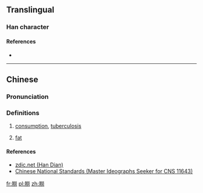 ==Translingual==

===Han character===
{{Han char|rn=74|rad=月|as=12|sn=16|four=|canj=BFFS|ids=⿰月勞}}

====References====
* {{Han ref|kx=0506.341|hdz=32114.031|uh=6725|ud=26405}}

----

==Chinese==
{{zh-forms|s=𦛨}}

===Pronunciation===
{{zh-pron
|m=láo
|c=lou4
|mc=
|oc=
|ma=
|cat=n
}}

===Definitions===
# [[consumption]], [[tuberculosis]]
# {{context|dialect|lang=zh}} [[fat]]

====References====
* [http://www.zdic.net/z/1b/js/6725.htm zdic.net (Han Dian)]
* [http://www.cns11643.gov.tw/AIDB/query_general_view.do?page=3&code=6633 Chinese National Standards (Master Ideographs Seeker for CNS 11643)]

[[fr:朥]]
[[pl:朥]]
[[zh:朥]]